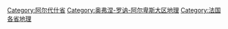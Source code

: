 [[Category:阿尔代什省|Category:阿尔代什省]]
[[Category:奥弗涅-罗讷-阿尔卑斯大区地理|Category:奥弗涅-罗讷-阿尔卑斯大区地理]]
[[Category:法国各省地理|Category:法国各省地理]]